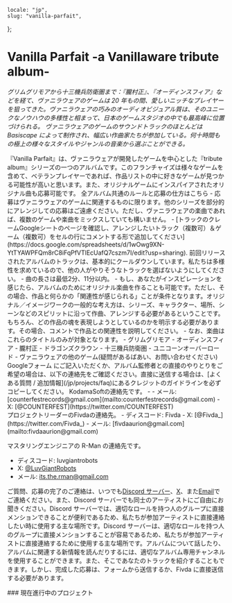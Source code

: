     locale: "jp",
    slug: "vanilla-parfait",
};

# Vanilla Parfait -a Vanillaware tribute album-

_グリムグリモアから十三機兵防衛圏まで：『朧村正』、『オーディンスフィア』などを経て、ヴァニラウェアのゲームは 20 年もの間、愛しいニッチなプレイヤーを狙ってきた。ヴァニラウェアの巧みのオーディオビジュアル質は、そのユニークなノウハウの多様性と相まって、日本のゲームスタジオの中でも最高峰に位置づけられる。 ヴァニラウェアのゲームのサウンドトラックのほとんどは Basiscape によって制作され、幅広い作曲家たちが参加している。何十時間もの極上の様々なスタイルやジャンルの音楽から選ぶことができる。_

<WrappableParagraph title="紹介">
    『Vanilla Parfait』は、ヴァニラウェアが開発したゲームを中心とした『tribute
    album』シリーズの一つのアルバムです。このフランチャイズは様々なゲームを含めて、ベテランプレイヤーであれば、作品リストの中に好きなゲームが見つかる可能性が高いと思います。また、オリジナルゲームにインスパイアされたオリジナル曲も応募可能です。
</WrappableParagraph>

<WrappableParagraph title="KodamaSounds固有の一般的なルール">
    <CtaButton link="/projects/faq" icon="book">
        <span>全アルバム共通のルールと応募の仕方はこちら</span>
    </CtaButton>
</WrappableParagraph>

<WrappableParagraph title="作曲に関するルール">
    -
    応募はヴァニラウェアのゲームに関連するものに限ります。他のシリーズを部分的にアレンジしての応募はご遠慮ください。ただし、ヴァニラウェアの楽曲であれば、複数のゲームや楽曲をミックスしていても構いません。
    -
    [トラックのクレームGoogleシートのページを確認し、アレンジしたいトラック（複数可）＆ゲーム（複数可）をセルの行にコメントする形で追加してください](https://docs.google.com/spreadsheets/d/1wOwg9XN-YtTYAWPFQm8rC8iFqPfVTlEcUafQ7cszm7I/edit?usp=sharing).
    前回リリースされたアルバムのトラックは、基本的にクールダウンしています。私たちは多様性を求めているので、他の人がやりそうなトラックを選ばないようにしてください。
    - 曲の長さは最低2分、11分以内。 -
    もし、あなたがインスピレーションを感じたら、アルバムのためにオリジナル楽曲を作ることも可能です。ただし、その場合、作品と何らかの「関連性が感じられる」ことが条件となります。オリジナル／イメージワークの一般的な考え方は、シリーズ、キャラクター、場所、シーンなどのスピリットに沿って作曲、アレンジする必要があるということです。もちろん、どの作品の魂を表現しようとしているのかを明示する必要があります。その場合、コメントで作品との関連性を説明してください。
    - なお、楽曲はこれらのタイトルのみが対象となります。 - グリムグリモア -
    オーディンスフィア - 朧村正 - ドラゴンズクラウン - 十三機兵防衛圏 -
    ユニコーンオーバーロード -
    ヴァニラウェアの他のゲーム(疑問があるばあい、お問い合わせください)
</WrappableParagraph>

<WrappableParagraph title="応募について">
    <CtaButton link="https://forms.gle/J6FHy6Bt8k7nN1Zt7" icon="envelope">
        <span>Googleフォーム</span>
    </CtaButton>
    にご記入いただくか、アルバム監修者との直接のやりとりをご希望の場合は、以下の連絡先をご確認ください。直接に送信する場合は、[よくある質問
    / 追加情報](/jp/projects/faq)にあるクレジットのガイドラインを必ずコピーしてください。
</WrappableParagraph>

<WrappableParagraph title="お問い合わせ（ご質問・応募)">
KodamaSoftの連絡先です。
- <DiscordLink title="ディスコードサーバー"/>
- メール: [counterfestrecords@gmail.com](mailto:counterfestrecords@gmail.com)
- X: [@COUNTERFEST](https://twitter.com/COUNTERFEST)

<br />
プロジェクトリーダーのFivdaの連絡先。 - ディスコード: Fivda - X: [@Fivda_](https://twitter.com/Fivda_)
- メール: [fivdaaurion@gmail.com](mailto:fivdaaurion@gmail.com)

マスタリングエンジニアの R-Man の連絡先です。

-   ディスコード: luvgiantrobots
-   X: [@LuvGiantRobots](https://twitter.com/LuvGiantRobots)
-   メール: [its.the.rman@gmail.com](mailto:its.the.rman@gmail.com)

ご質問、応募の完了のご連絡は、いつでも<a href="/discord">Discord サーバー</a>、[X](https://twitter.com/KodamaSoft)、また[Email](mailto:kodamateam@gmail.com)でご連絡ください。また、Discord サーバーでも同士のアーティストにご自由にお聞きください。Discord サーバーでは、適切なロールを持つ人のグループに直接メンションできることが便利であるため、私たちが参加アーティストに直接連絡したい時に使用する主な場所です。Discord サーバーは、適切なロールを持つ人のグループに直接メンションすることが容易であるため、私たちが参加アーティストに直接連絡するために使用する主な場所です。アルバムについて話したり、アルバムに関連する新情報を読んだりするには、適切なアルバム専用チャンネルを使用することができます。また、そこであなたのトラックを紹介することもできます。しかし、完成した応募は、フォームから送信するか、Fivda に直接送信する必要があります。

</WrappableParagraph>

<WrappableParagraph title="アルバム詳細">
    ### 現在進行中のプロジェクト
    <ProjectInformation slug="vanilla-parfait" />
</WrappableParagraph>
